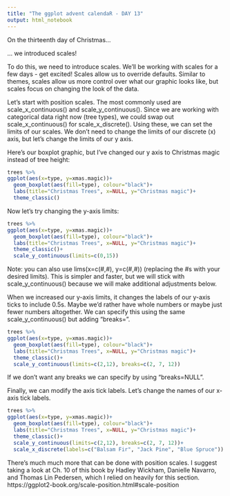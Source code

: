 ```yaml
---
title: "The ggplot advent calendaR - DAY 13"
output: html_notebook
---
```

On the thirteenth day of Christmas...

... we introduced scales!

To do this, we need to introduce scales. We'll be working with scales for a few days - get excited! Scales allow us to override defaults. Similar to themes, scales allow us more control over what our graphic looks like, but scales focus on changing the look of the data.

Let's start with position scales. The most commonly used are scale_x_continuous() and scale_y_continuous(). Since we are working with categorical data right now (tree types), we could swap out scale_x_continuous() for scale_x_discrete(). Using these, we can set the limits of our scales. We don't need to change the limits of our discrete (x) axis, but let's change the limits of our y axis.

Here's our boxplot graphic, but I've changed our y axis to Christmas magic instead of tree height:
```r
trees %>%
ggplot(aes(x=type, y=xmas.magic))+
  geom_boxplot(aes(fill=type), colour="black")+
  labs(title="Christmas Trees", x=NULL, y="Christmas magic")+
  theme_classic()
```

Now let's try changing the y-axis limits:
```r
trees %>%
ggplot(aes(x=type, y=xmas.magic))+
  geom_boxplot(aes(fill=type), colour="black")+
  labs(title="Christmas Trees", x=NULL, y="Christmas magic")+
  theme_classic()+
  scale_y_continuous(limits=c(0,15))
```
Note: you can also use lims(x=c(#,#), y=c(#,#)) (replacing the #s with your desired limits). This is simpler and faster, but we will stick with scale_y_continuous() because we will make additional adjustments below.

When we increased our y-axis limits, it changes the labels of our y-axis ticks to include 0.5s. Maybe we'd rather have whole numbers or maybe just fewer numbers altogether. We can specify this using the same scale_y_continuous() but adding "breaks=".

```r
trees %>%
ggplot(aes(x=type, y=xmas.magic))+
  geom_boxplot(aes(fill=type), colour="black")+
  labs(title="Christmas Trees", x=NULL, y="Christmas magic")+
  theme_classic()+
  scale_y_continuous(limits=c(2,12), breaks=c(2, 7, 12))
```

If we don't want any breaks we can specify by using "breaks=NULL".

Finally, we can modify the axis tick labels. Let's change the names of our x-axis tick labels.
```r
trees %>%
ggplot(aes(x=type, y=xmas.magic))+
  geom_boxplot(aes(fill=type), colour="black")+
  labs(title="Christmas Trees", x=NULL, y="Christmas magic")+
  theme_classic()+
  scale_y_continuous(limits=c(2,12), breaks=c(2, 7, 12))+
  scale_x_discrete(labels=c("Balsam Fir", "Jack Pine", "Blue Spruce"))
```
There's much much more that can be done with position scales. I suggest taking a look at Ch. 10 of this book by Hadley Wickham, Danielle Navarro, and Thomas Lin Pedersen, which I relied on heavily for this section. https://ggplot2-book.org/scale-position.html#scale-position
